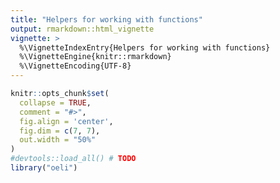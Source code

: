 ```yaml
---
title: "Helpers for working with functions"
output: rmarkdown::html_vignette
vignette: >
  %\VignetteIndexEntry{Helpers for working with functions}
  %\VignetteEngine{knitr::rmarkdown}
  %\VignetteEncoding{UTF-8}
---
```


```r
knitr::opts_chunk$set(
  collapse = TRUE,
  comment = "#>",
  fig.align = 'center', 
  fig.dim = c(7, 7), 
  out.width = "50%"
)
#devtools::load_all() # TODO
library("oeli")
```

